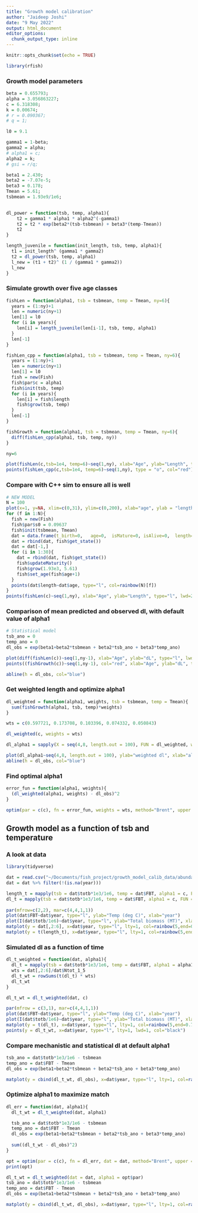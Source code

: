 ```yaml
---
title: "Growth model calibration"
author: "Jaideep Joshi"
date: "9 May 2022"
output: html_document
editor_options:
  chunk_output_type: inline
---
```


```r
knitr::opts_chunk$set(echo = TRUE)
```

```r
library(rfish)
```

### Growth model parameters

```r
beta = 0.655793;
alpha = 3.056863227;
c = 6.318308;
k = 0.00674;
# r = 0.090367;
# q = 1;

l0 = 9.1

gamma1 = 1-beta;
gamma2 = alpha;
# alpha1 = c;
alpha2 = k;
# gsi = r/q;

beta1 = 2.430;
beta2 = -7.07e-5;
beta3 = 0.178;
Tmean = 5.61;
tsbmean = 1.93e9/1e6;
  
```


```r
dl_power = function(tsb, temp, alpha1){
	t2 = gamma1 * alpha1 * alpha2^(-gamma1)
	t2 = t2 * exp(beta2*(tsb-tsbmean) + beta3*(temp-Tmean))
	t2
}

length_juvenile = function(init_length, tsb, temp, alpha1){
  t1 = init_length^ (gamma1 * gamma2)
  t2 = dl_power(tsb, temp, alpha1)
  l_new = (t1 + t2)^ (1 / (gamma1 * gamma2))
  l_new
}
```


### Simulate growth over five age classes


```r
fishLen = function(alpha1, tsb = tsbmean, temp = Tmean, ny=6){
  years = (1:ny)+1
  len = numeric(ny+1)
  len[1] = l0
  for (i in years){
    len[i] = length_juvenile(len[i-1], tsb, temp, alpha1)
  }
  len[-1]
}

fishLen_cpp = function(alpha1, tsb = tsbmean, temp = Tmean, ny=6){
  years = (1:ny)+1
  len = numeric(ny+1)
  len[1] = l0
  fish = new(Fish)
  fish$par$c = alpha1
  fish$init(tsb, temp)
  for (i in years){
    len[i] = fish$length
    fish$grow(tsb, temp)
  }
  len[-1]
}

fishGrowth = function(alpha1, tsb = tsbmean, temp = Tmean, ny=6){
  diff(fishLen_cpp(alpha1, tsb, temp, ny))
}

ny=6

plot(fishLen(c,tsb=1e4, temp=6)~seq(1,ny), xlab="Age", ylab="Length", type="l", lwd=3)
points(fishLen_cpp(c,tsb=1e4, temp=6)~seq(1,ny), type = "o", col="red")
```


### Compare with C++ sim to ensure all is well

```r
# NEW MODEL
N = 100
plot(x=1, y=NA, xlim=c(0,31), ylim=c(0,200), xlab="age", ylab = "length")
for (f in 1:N){
  fish = new(Fish)
  fish$par$s0 = 0.09637
  fish$init(tsbmean, Tmean)
  dat = data.frame(t_birth=0,	age=0,	isMature=0,	isAlive=0,	length=0,	weight=0)
  dat = rbind(dat, fish$get_state())
  dat = dat[-1,]
  for (i in 1:30){
    dat = rbind(dat, fish$get_state())
    fish$updateMaturity()
    fish$grow(1.93e3, 5.61)
    fish$set_age(fish$age+1)
  }
  points(dat$length~dat$age, type="l", col=rainbow(N)[f])
}
points(fishLen(c)~seq(1,ny), xlab="Age", ylab="Length", type="l", lwd=2)
```

### Comparison of mean predicted and observed dl, with default value of alpha1


```r
# Statistical model
tsb_ano = 0
temp_ano = 0
dl_obs = exp(beta1+beta2*tsbmean + beta2*tsb_ano + beta3*temp_ano)

plot(diff(fishLen(c))~seq(1,ny-1), xlab="Age", ylab="dL", type="l", lwd=2, ylim=c(9,10))
points((fishGrowth(c))~seq(1,ny-1), col="red", xlab="Age", ylab="dL", type="p", lwd=2, ylim=c(9,10))

abline(h = dl_obs, col="blue")

```

### Get weighted length and optimize alpha1

```r
dl_weighted = function(alpha1, weights, tsb = tsbmean, temp = Tmean){
  sum(fishGrowth(alpha1, tsb, temp)*weights)
}

wts = c(0.597721, 0.173708, 0.103396, 0.074332, 0.050843)

dl_weighted(c, weights = wts)

dl_alpha1 = sapply(X = seq(4,8, length.out = 100), FUN = dl_weighted, weights = wts)

plot(dl_alpha1~seq(4,8, length.out = 100), ylab="weighted dl", xlab="alpha1", type="l", lwd=2)
abline(h = dl_obs, col="blue")

```


### Find optimal alpha1

```r
error_fun = function(alpha1, weights){
  (dl_weighted(alpha1, weights) - dl_obs)^2
}

optim(par = c(c), fn = error_fun, weights = wts, method="Brent", upper = 8, lower=4)
```

## Growth model as a function of tsb and temperature

### A look at data

```r
library(tidyverse)

dat = read.csv("~/Documents/fish_project/growth_model_calib_data/abundance_env_combined.csv")
dat = dat %>% filter(!(is.na(year)))

length_t = mapply(tsb = dat$totb*1e3/1e6, temp = dat$FBT, alpha1 = c, FUN = fishLen)
dl_t = mapply(tsb = dat$totb*1e3/1e6, temp = dat$FBT, alpha1 = c, FUN = fishGrowth)
  
par(mfrow=c(2,2), mar=c(4,4,1,1))
plot(dat$FBT~dat$year, type="l", ylab="Temp (deg C)", xlab="year")
plot(I(dat$totb/1e6)~dat$year, type="l", ylab="Total biomass (MT)", xlab="year")
matplot(y = dat[,2:6], x=dat$year, type="l", lty=1, col=rainbow(5,end=0.75), log="y", ylab = "Abundances", xlab="year")
matplot(y = t(length_t), x=dat$year, type="l", lty=1, col=rainbow(5,end=0.75), log="y", ylab = "Lengths", xlab="year")


```


### Simulated dl as a function of time

```r
dl_t_weighted = function(dat, alpha1){
  dl_t = mapply(tsb = dat$totb*1e3/1e6, temp = dat$FBT, alpha1 = alpha1, FUN = fishGrowth)
  wts = dat[,2:6]/dat$Ntot_1_5
  dl_t_wt = rowSums(t(dl_t) * wts)
  dl_t_wt
}

dl_t_wt = dl_t_weighted(dat, c)

par(mfrow = c(3,1), mar=c(4,4,1,1))
plot(dat$FBT~dat$year, type="l", ylab="Temp (deg C)", xlab="year")
plot(I(dat$totb/1e6)~dat$year, type="l", ylab="Total biomass (MT)", xlab="year")
matplot(y = t(dl_t), x=dat$year, type="l", lty=1, col=rainbow(5,end=0.75), log="", ylab = "dL", xlab="year")
points(y = dl_t_wt, x=dat$year, type="l", lty=1, lwd=1, col="black")

```

### Compare mechanistic and statistical dl at default alpha1 

```r
tsb_ano = dat$totb*1e3/1e6 - tsbmean
temp_ano = dat$FBT - Tmean
dl_obs = exp(beta1+beta2*tsbmean + beta2*tsb_ano + beta3*temp_ano)

matplot(y = cbind(dl_t_wt, dl_obs), x=dat$year, type="l", lty=1, col=rainbow(2,end=0.75), ylab = "dL", xlab="year")

```

### Optimize alpha1 to maximize match

```r
dl_err = function(dat, alpha1){
  dl_t_wt = dl_t_weighted(dat, alpha1)

  tsb_ano = dat$totb*1e3/1e6 - tsbmean
  temp_ano = dat$FBT - Tmean
  dl_obs = exp(beta1+beta2*tsbmean + beta2*tsb_ano + beta3*temp_ano)
  
  sum((dl_t_wt - dl_obs)^2)
}

opt = optim(par = c(c), fn = dl_err, dat = dat, method="Brent", upper = 8, lower=4)
print(opt)

dl_t_wt = dl_t_weighted(dat = dat, alpha1 = opt$par)
tsb_ano = dat$totb*1e3/1e6 - tsbmean
temp_ano = dat$FBT - Tmean
dl_obs = exp(beta1+beta2*tsbmean + beta2*tsb_ano + beta3*temp_ano)

matplot(y = cbind(dl_t_wt, dl_obs), x=dat$year, type="l", lty=1, col=rainbow(2,end=0.75), ylab = "dL", xlab="year")


```